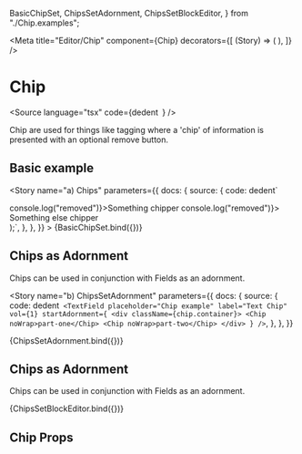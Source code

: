   BasicChipSet,
  ChipsSetAdornment,
  ChipsSetBlockEditor,
} from "./Chip.examples";

<Meta
  title="Editor/Chip"
  component={Chip}
  decorators={[
    (Story) => (
      <StoryGrid>
        <Story />
      </StoryGrid>
    ),
  ]}
/>

# Chip

<Source
  language="tsx"
  code={dedent`
  `}
/>

Chip are used for things like tagging where a 'chip' of information is presented with an optional remove button.

## Basic example

<Story
  name="a) Chips"
  parameters={{
    docs: {
      source: {
        code: dedent`
<div className={chip.container}>
  <Chip onRemove={() => console.log("removed")}>Something chipper</Chip>
  <Chip onRemove={() => console.log("removed")}>
    Something else chipper
  </Chip>
</div>
);`,
      },
    },
  }}
>
  {BasicChipSet.bind({})}
</Story>

<Source language="tsx" id="editor-chip--a-chips" />

## Chips as Adornment

Chips can be used in conjunction with Fields as an adornment.

<Story
  name="b) ChipsSetAdornment"
  parameters={{
    docs: {
      source: {
        code: dedent`
<TextField
  placeholder="Chip example"
  label="Text Chip"
  vol={1}
  startAdornment={
    <div className={chip.container}>
      <Chip noWrap>part-one</Chip>
      <Chip noWrap>part-two</Chip>
    </div>
  }
/>`,
      },
    },
  }}
>
  {ChipsSetAdornment.bind({})}
</Story>

<Source language="tsx" id="editor-chip--b-chips-set-adornment" />

## Chips as Adornment

Chips can be used in conjunction with Fields as an adornment.

<Story name="b) Chips in BlockEditors">{ChipsSetBlockEditor.bind({})}</Story>

## Chip Props

<ArgsTable of={Chip} />
